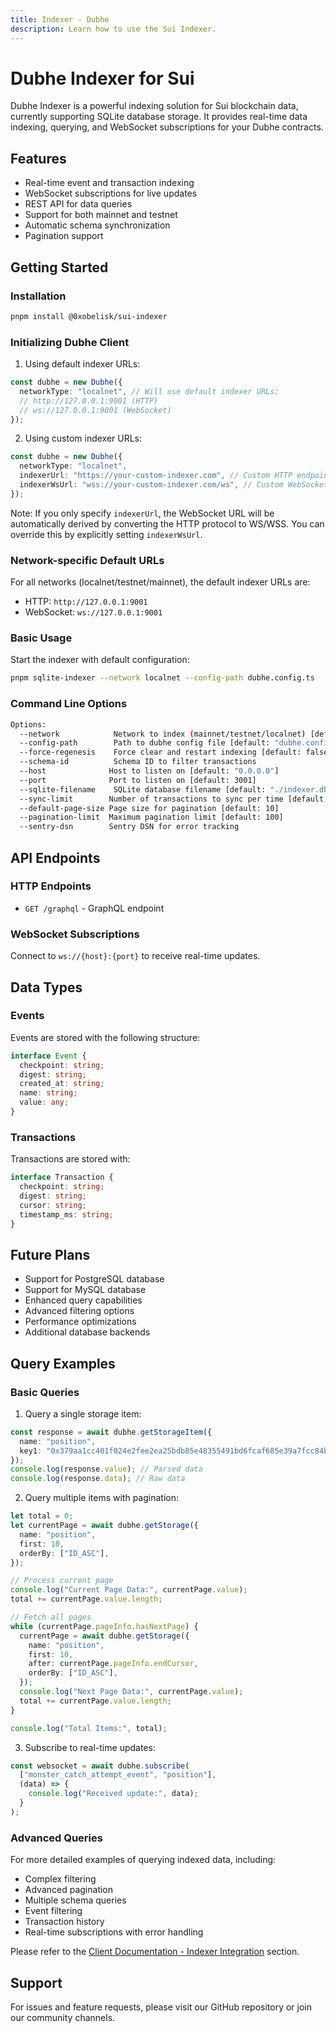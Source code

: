 ```yaml
---
title: Indexer - Dubhe
description: Learn how to use the Sui Indexer.
---
```


# Dubhe Indexer for Sui

Dubhe Indexer is a powerful indexing solution for Sui blockchain data, currently supporting SQLite database storage. It provides real-time data indexing, querying, and WebSocket subscriptions for your Dubhe contracts.

## Features

- Real-time event and transaction indexing
- WebSocket subscriptions for live updates
- REST API for data queries
- Support for both mainnet and testnet
- Automatic schema synchronization
- Pagination support

## Getting Started

### Installation

```bash
pnpm install @0xobelisk/sui-indexer
```

### Initializing Dubhe Client

1. Using default indexer URLs:

```typescript
const dubhe = new Dubhe({
  networkType: "localnet", // Will use default indexer URLs:
  // http://127.0.0.1:9001 (HTTP)
  // ws://127.0.0.1:9001 (WebSocket)
});
```

2. Using custom indexer URLs:

```typescript
const dubhe = new Dubhe({
  networkType: "localnet",
  indexerUrl: "https://your-custom-indexer.com", // Custom HTTP endpoint
  indexerWsUrl: "wss://your-custom-indexer.com/ws", // Custom WebSocket endpoint
});
```

Note: If you only specify `indexerUrl`, the WebSocket URL will be automatically derived by converting the HTTP protocol to WS/WSS. You can override this by explicitly setting `indexerWsUrl`.

### Network-specific Default URLs

For all networks (localnet/testnet/mainnet), the default indexer URLs are:

- HTTP: `http://127.0.0.1:9001`
- WebSocket: `ws://127.0.0.1:9001`

### Basic Usage

Start the indexer with default configuration:

```bash
pnpm sqlite-indexer --network localnet --config-path dubhe.config.ts
```

### Command Line Options

```bash
Options:
  --network            Network to index (mainnet/testnet/localnet) [default: "localnet"]
  --config-path        Path to dubhe config file [default: "dubhe.config.ts"]
  --force-regenesis    Force clear and restart indexing [default: false]
  --schema-id          Schema ID to filter transactions
  --host              Host to listen on [default: "0.0.0.0"]
  --port              Port to listen on [default: 3001]
  --sqlite-filename    SQLite database filename [default: "./indexer.db"]
  --sync-limit        Number of transactions to sync per time [default: 50]
  --default-page-size Page size for pagination [default: 10]
  --pagination-limit  Maximum pagination limit [default: 100]
  --sentry-dsn        Sentry DSN for error tracking
```

## API Endpoints

### HTTP Endpoints

- `GET /graphql` - GraphQL endpoint

### WebSocket Subscriptions

Connect to `ws://{host}:{port}` to receive real-time updates.

## Data Types

### Events

Events are stored with the following structure:

```typescript
interface Event {
  checkpoint: string;
  digest: string;
  created_at: string;
  name: string;
  value: any;
}
```

### Transactions

Transactions are stored with:

```typescript
interface Transaction {
  checkpoint: string;
  digest: string;
  cursor: string;
  timestamp_ms: string;
}
```

## Future Plans

- Support for PostgreSQL database
- Support for MySQL database
- Enhanced query capabilities
- Advanced filtering options
- Performance optimizations
- Additional database backends

## Query Examples

### Basic Queries

1. Query a single storage item:

```typescript
const response = await dubhe.getStorageItem({
  name: "position",
  key1: "0x379aa1cc401f024e2fee2ea25bdb85e48355491bd6fcaf685e39a7fcc84b2101",
});
console.log(response.value); // Parsed data
console.log(response.data); // Raw data
```

2. Query multiple items with pagination:

```typescript
let total = 0;
let currentPage = await dubhe.getStorage({
  name: "position",
  first: 10,
  orderBy: ["ID_ASC"],
});

// Process current page
console.log("Current Page Data:", currentPage.value);
total += currentPage.value.length;

// Fetch all pages
while (currentPage.pageInfo.hasNextPage) {
  currentPage = await dubhe.getStorage({
    name: "position",
    first: 10,
    after: currentPage.pageInfo.endCursor,
    orderBy: ["ID_ASC"],
  });
  console.log("Next Page Data:", currentPage.value);
  total += currentPage.value.length;
}

console.log("Total Items:", total);
```

3. Subscribe to real-time updates:

```typescript
const websocket = await dubhe.subscribe(
  ["monster_catch_attempt_event", "position"],
  (data) => {
    console.log("Received update:", data);
  }
);
```

### Advanced Queries

For more detailed examples of querying indexed data, including:

- Complex filtering
- Advanced pagination
- Multiple schema queries
- Event filtering
- Transaction history
- Real-time subscriptions with error handling

Please refer to the [Client Documentation - Indexer Integration](/dubhe/sui/client#indexer-integration) section.

## Support

For issues and feature requests, please visit our GitHub repository or join our community channels.
